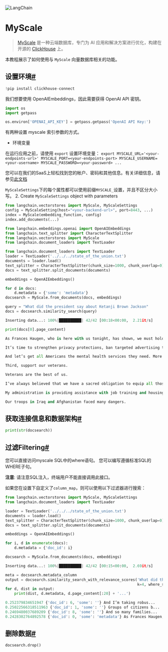 

<Head>
  <script>
    {
      `(function() {
         var _hmt = _hmt || [];
(function() {
  var hm = document.createElement("script");
  hm.src = "https://hm.baidu.com/hm.js?e60fb290e204e04c5cb6f79b0ac1e697";
  var s = document.getElementsByTagName("script")[0]; 
  s.parentNode.insertBefore(hm, s);
})();
       })();`
    }
  </script>
</Head>

![LangChain](https://pica.zhimg.com/50/v2-56e8bbb52aa271012541c1fe1ceb11a2_r.gif)



MyScale
===

> 
> [MyScale](https://docs.myscale.com/zh/overview/) 是一种云端数据库，专门为 AI 应用和解决方案进行优化，构建在开源的 [ClickHouse](https://github.com/ClickHouse/ClickHouse) 上。
> 
> 
> 

本教程展示了如何使用与 `MyScale` 向量数据库相关的功能。

设置环境[#](#setting-up-envrionments "跳转到这个标题的链接")
----------------------------------------------

```python
!pip install clickhouse-connect

```

我们想要使用 OpenAIEmbeddings，因此需要获得 OpenAI API 密钥。

```python
import os
import getpass

os.environ['OPENAI_API_KEY'] = getpass.getpass('OpenAI API Key:')

```

有两种设置 myscale 索引参数的方式。

- 环境变量

在运行应用之前，请使用 `export` 设置环境变量：
`export MYSCALE_URL='<your-endpoints-url>' MYSCALE_PORT=<your-endpoints-port> MYSCALE_USERNAME=<your-username> MYSCALE_PASSWORD=<your-password> ...`

您可以在我们的SaaS上轻松找到您的帐户、密码和其他信息。有关详细信息，请参见[此文档](https://docs.myscale.com/en/cluster-management/)

`MyScaleSettings`下的每个属性都可以使用前缀`MYSCALE_`设置，并且不区分大小写。
2. Create `MyScaleSettings` object with parameters

```python
from langchain.vectorstores import MyScale, MyScaleSettings
config = MyScaleSetting(host="<your-backend-url>", port=8443, ...)
index = MyScale(embedding_function, config)
index.add_documents(...)

```

```python
from langchain.embeddings.openai import OpenAIEmbeddings
from langchain.text_splitter import CharacterTextSplitter
from langchain.vectorstores import MyScale
from langchain.document_loaders import TextLoader

```

```python
from langchain.document_loaders import TextLoader
loader = TextLoader('../../../state_of_the_union.txt')
documents = loader.load()
text_splitter = CharacterTextSplitter(chunk_size=1000, chunk_overlap=0)
docs = text_splitter.split_documents(documents)

embeddings = OpenAIEmbeddings()

```

```python
for d in docs:
    d.metadata = {'some': 'metadata'}
docsearch = MyScale.from_documents(docs, embeddings)

query = "What did the president say about Ketanji Brown Jackson"
docs = docsearch.similarity_search(query)

```

```python
Inserting data...: 100%|██████████| 42/42 [00:18<00:00,  2.21it/s]

```

```python
print(docs[0].page_content)

```

```python
As Frances Haugen, who is here with us tonight, has shown, we must hold social media platforms accountable for the national experiment they’re conducting on our children for profit. 

It’s time to strengthen privacy protections, ban targeted advertising to children, demand tech companies stop collecting personal data on our children. 

And let’s get all Americans the mental health services they need. More people they can turn to for help, and full parity between physical and mental health care. 

Third, support our veterans. 

Veterans are the best of us. 

I’ve always believed that we have a sacred obligation to equip all those we send to war and care for them and their families when they come home. 

My administration is providing assistance with job training and housing, and now helping lower-income veterans get VA care debt-free.  

Our troops in Iraq and Afghanistan faced many dangers.

```

获取连接信息和数据架构[#](#get-connection-info-and-data-schema "Permalink to this headline")
-------

```python
print(str(docsearch))

```

过滤Filtering[#](#filtering "Permalink to this headline")
-----------------------------------------------------

您可以直接访问myscale SQL中的where语句。 您可以编写遵循标准SQL的WHERE子句。

**注意**: 请注意SQL注入，终端用户不能直接调用此接口。

如果您在设置下自定义了`column_map`，则可以使用以下过滤器进行搜索：

```python
from langchain.vectorstores import MyScale, MyScaleSettings
from langchain.document_loaders import TextLoader

loader = TextLoader('../../../state_of_the_union.txt')
documents = loader.load()
text_splitter = CharacterTextSplitter(chunk_size=1000, chunk_overlap=0)
docs = text_splitter.split_documents(documents)

embeddings = OpenAIEmbeddings()

for i, d in enumerate(docs):
    d.metadata = {'doc_id': i}

docsearch = MyScale.from_documents(docs, embeddings)

```

```python
Inserting data...: 100%|██████████| 42/42 [00:15<00:00,  2.69it/s]

```

```python
meta = docsearch.metadata_column
output = docsearch.similarity_search_with_relevance_scores('What did the president say about Ketanji Brown Jackson?', 
                                                           k=4, where_str=f"{meta}.doc_id<10")
for d, dist in output:
    print(dist, d.metadata, d.page_content[:20] + '...')

```

```python
0.252379834651947 {'doc_id': 6, 'some': ''} And I’m taking robus...
0.25022566318511963 {'doc_id': 1, 'some': ''} Groups of citizens b...
0.2469480037689209 {'doc_id': 8, 'some': ''} And so many families...
0.2428302764892578 {'doc_id': 0, 'some': 'metadata'} As Frances Haugen, w...

```

删除数据[#](#deleting-your-data "Permalink to this headline")
-----------------------------------------------------------------------

```python
docsearch.drop()

```


